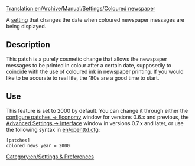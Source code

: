 [[Translation:en/Archive/Manual/Settings/Coloured newspaper]]


A [[en/Archive/Manual/Settings/Advanced Settings|setting]] that changes the date when coloured newspaper messages are being displayed.

== Description ==
This patch is a purely cosmetic change that allows the newspaper messages to be printed in colour after a certain date, supposedly to coincide with the use of coloured ink in newspaper printing. If you would like to be accurate to real life, the '80s are a good time to start.

== Use ==
This feature is set to 2000 by default. You can change it through either the [[en/ConfigureEconomyPatches|configure patches -> Economy]] window for versions 0.6.x and previous, the [[en/Archive/Manual/Settings/Advanced Settings/Interface#Coloured_news_appears_in|Advanced Settings -> Interface]] window in versions 0.7.x and later, or use the following syntax in [[en/openttd.cfg]]:
<pre>[patches]
colored_news_year = 2000</pre>


[[Category:en/Settings & Preferences]]